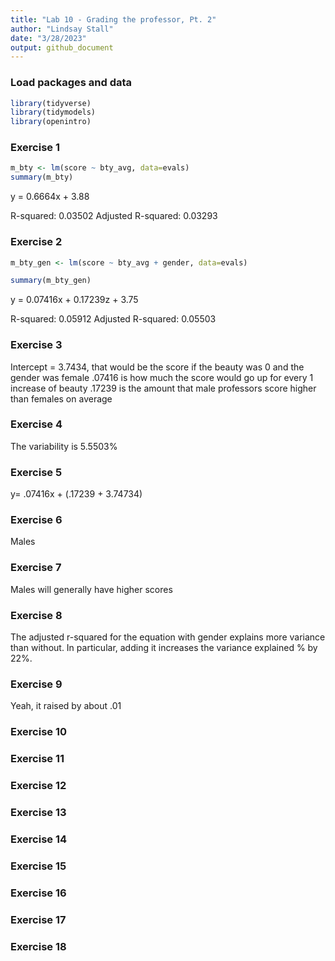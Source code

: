 ```yaml
---
title: "Lab 10 - Grading the professor, Pt. 2"
author: "Lindsay Stall"
date: "3/28/2023"
output: github_document
---
```


### Load packages and data

```r
library(tidyverse) 
library(tidymodels)
library(openintro)
```

### Exercise 1

```r
m_bty <- lm(score ~ bty_avg, data=evals)
summary(m_bty)
```
y = 0.6664x + 3.88

R-squared:  0.03502
Adjusted R-squared:  0.03293

### Exercise 2
```r
m_bty_gen <- lm(score ~ bty_avg + gender, data=evals)
```

```r
summary(m_bty_gen)
```
y = 0.07416x + 0.17239z + 3.75

R-squared: 0.05912
Adjusted R-squared: 0.05503

### Exercise 3

Intercept = 3.7434, that would be the score if the beauty was 0 and the gender was female
.07416 is how much the score would go up for every 1 increase of beauty
.17239 is the amount that male professors score higher than females on average

### Exercise 4

The variability is 5.5503%


### Exercise 5

y= .07416x + (.17239 + 3.74734)


### Exercise 6

Males

### Exercise 7

Males will generally have higher scores


### Exercise 8

The adjusted r-squared for the equation with gender explains more variance than without. In particular, adding it increases the variance explained % by 22%.

### Exercise 9

Yeah, it raised by about .01

### Exercise 10



### Exercise 11




### Exercise 12




### Exercise 13



### Exercise 14



### Exercise 15



### Exercise 16



### Exercise 17




### Exercise 18





